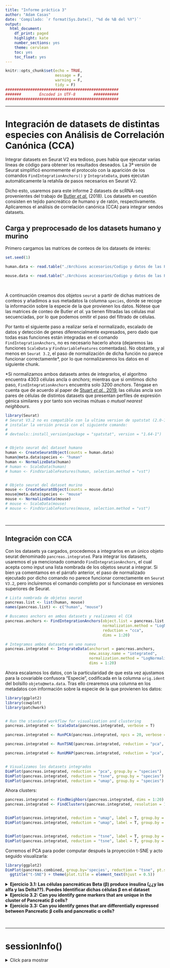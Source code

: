 ```yaml
---
title: "Informe práctica 3"
author: "Adam Casas"
date: 'Compilado: `r format(Sys.Date(), "%d de %B del %Y")`'
output: 
  html_document:
    df_print: paged
    highlight: kate
    number_sections: yes
    theme: cerulean
    toc: yes
    toc_float: yes
---
```


```r
knitr::opts_chunk$set(echo = TRUE,
                      message = F,
                      warning = F,
                      tidy = F)
##################################################
#######        Encoded in UTF-8        ###########
##################################################
```

***

# Integración de datasets de distintas especies con Análisis de Correlación Canónica (CCA)


Integrar datasets en Seurat V2 era tedioso, pues había que ejecutar varias líneas de código para obtener los resultados deseados. La 3ª versión de Seurat simplificó enormemente el protocolo con la aparición de los comandos `FindIntegrationAnchors()` y `IntegrateData`, pues ejecutan automáticamente la retahíla de pasos necesarios en Seurat V2.

Dicho esto, usaremos para este informe 2 datasets de scRNA-seq provenientes del trabajo de [Butler _et al._](https://www.ncbi.nlm.nih.gov/pmc/articles/PMC6700744/) (2018). Los datasets en cuestión consisten en tejido pancreático de humano y de ratón, respectivamente. Aplicaremos el análisis de correlación canónica (CCA) para integrar sendos datasets.


## Carga y preprocesado de los datasets humano y murino

Primero cargamos las matrices de conteos de los datasets de interés:

```r
set.seed(1)

human.data <- read.table("./Archivos accesorios/Codigo y datos de las Practicas 1-4/data/pancreas_human.expressionMatrix.txt", sep = "\t")

mouse.data <- read.table("./Archivos accesorios/Codigo y datos de las Practicas 1-4/data/pancreas_mouse.expressionMatrix.txt", sep = "\t")
```


<br>

A continuación creamos dos objetos `seurat` a partir de dichas matrices de conteos y añadimos a sus metadatos la columna `species`, donde se recoge la información sobre la especie de la que provienen los datos. Nótese que las matrices de conteo de Butler _et al._ ya tienen filtradas las células mal secuenciadas, por lo que podemos omitir el paso del filtrado de células.

Por tanto el siguiente paso a realizar sería el normalizado, escalado de datos y detección de genes diferencialmente expresados, pero dado que todas esas funciones están integradas en el comando `FindIntegrationAnchors`, no es necesario hacerlo ahora (dejaremos las funciones `ScaleData` y `FindVariableFeatures` comentadas). No obstante, y al menos en `Seurat 3.2`, el paso de normalización de dicha función no parece funcionar correctamente*, por lo que normalizaremos los datos en el siguiente chunk. 

*Si normalizamos ambos datasets antes de integrarlos, el algoritmo encuentra 4303 células ancla o _anchors_; mientras que si omitimos dicho paso, `FindIntegrationAnchors` encuentra solo 3200 _anchors_. Téngase en cuenta que de acuerdo al paper de [Stuart _et al._, 2019](https://doi.org/10.1016/j.cell.2019.05.031 ), las células ancla son pares de células de distintos datasets que presentan perfiles de expresión génica similares y por tanto son vecinas mútuas o _mutual nearest neighbours_. 

```r
library(Seurat)
# Seurat V3.2 no es compatible con la ultima version de spatstat (2.0-1). Puedes
# instalar la versión previa con el siguiente comando:
#
# devtools::install_version(package = "spatstat", version = "1.64-1")


# Objeto seurat del dataset humano
human <- CreateSeuratObject(counts = human.data)
human@meta.data$species <- "human"
human <- NormalizeData(human)
# human <- ScaleData(human)
# human <- FindVariableFeatures(human, selection.method = "vst")


# Objeto seurat del dataset murino
mouse <- CreateSeuratObject(counts = mouse.data)
mouse@meta.data$species <- "mouse"
mouse <- NormalizeData(mouse)
# mouse <- ScaleData(mouse)
# mouse <- FindVariableFeatures(mouse, selection.method = "vst")
```

<br>

***

## Integración con CCA 

Con los datasets ya cargados, procedemos a integrarlos en un único objeto seurat denominado `pancreas.integrated`. Para integrar los datasets, usaremos el ya mencionado comando `FindIntegrationAnchors`, el cual acepta como input una lista nombrada de los objetos seurat a integrar. Si bien ya comentamos en el párrafo anterior, el paso de normalizado ejecutado por dicho comando no parece funcionar correctamente en `Seurat V3.2`, pero incluiremos el comando completo por si funcionase en versiones superiores de Seurat.

```r
# Lista nombrada de objetos seurat
pancreas.list <- list(human, mouse)
names(pancreas.list) <- c("human", "mouse")

# Buscamos anchors en ambos datasets y realizamos el CCA
pancreas.anchors <- FindIntegrationAnchors(object.list = pancreas.list, scale = T, 
                                           normalization.method = "LogNormalize", 
                                           reduction = "cca", 
                                           dims = 1:20)

# Integramos ambos datasets en uno nuevo
pancreas.integrated <- IntegrateData(anchorset = pancreas.anchors, 
                                     new.assay.name = "integrated", 
                                     normalization.method = "LogNormalize", 
                                     dims = 1:20)
```



Ahora escalamos los datos, con la particularidad de que esta vez ajustamos para la covariable confusora "Especie", codificada en la columna `orig.ident` del bolsillo `objeto@meta.data`. Tras ello crearemos una columna en los metadatos con información sobre la especie de la que provienen los datos:

```r
library(ggplot2)
library(cowplot)
library(patchwork)


# Run the standard workflow for visualization and clustering
pancreas.integrated <- ScaleData(pancreas.integrated, verbose = T)

pancreas.integrated <- RunPCA(pancreas.integrated, npcs = 20, verbose = T)

pancreas.integrated <- RunTSNE(pancreas.integrated, reduction = "pca", dims = 1:20)

pancreas.integrated <- RunUMAP(pancreas.integrated, reduction = "pca", dims = 1:20)


# Visualizamos los datasets integrados
DimPlot(pancreas.integrated, reduction = "pca", group.by = "species")
DimPlot(pancreas.integrated, reduction = "tsne", group.by = "species")
DimPlot(pancreas.integrated, reduction = "umap", group.by = "species")
```



Ahora clusters:

```r
pancreas.integrated <- FindNeighbors(pancreas.integrated, dims = 1:20)
pancreas.integrated <- FindClusters(pancreas.integrated, resolution = 1, method = "matrix", algorithm = 1)


DimPlot(pancreas.integrated, reduction = "umap", label = T, group.by = "species")
DimPlot(pancreas.integrated, reduction = "umap", label = T, group.by = "seurat_clusters")


DimPlot(pancreas.integrated, reduction = "tsne", label = T, group.by = "species")
DimPlot(pancreas.integrated, reduction = "tsne", label = T, group.by = "seurat_clusters")
```


Corremos el PCA para poder computar después la proyección t-SNE y acto seguido visualizarla:

```r

library(ggplot2)
DimPlot(pancreas.combined, group.by='species', reduction = "tsne", pt.size = NULL, label = T) + 
  ggtitle("t-SNE") + theme(plot.title = element_text(hjust = 0.5))
```










<details>
<summary> __Ejercicio 3.1: Las células pancreáticas Beta (β) produce insulina (¿¿y las alfa y las Delta??). Puedes Identificar dichas células β en el dataset__ </summary>


Consulta la info de gen como __PDX1__ y __MAFA__ en _Genecards_ o similares, y luego la _Proteómic Tissue Expression Atlas_ o coom se llame

Tip: Use gene marker, e.g. PDX1. 


c("REG1A", "PPY", "SST", "GHRL", "VWF", "SOX10")

<br>

__Solución:__


FeaturePlot(object = pancreas.combined, reduction.use='umap',features.plot = c("PDX1","MAFA"), min.cutof4.1.

```r
FeaturePlot(object = pancreas.combined, reduction.use='umap',features.plot = c("PDX1","MAFA"), min.cutof)
```



</details>









<details>
<summary> __Ejercicio 3.2: Can you identify gene markers that are unique in the cluster of Pancreatic β cells?__ </summary>

<br>

__Solución:__


</details>







<details>
<summary> __Ejercicio 3.3: Can you identify genes that are differentially expressed between Pancreatic β cells and pancreatic α cells?__ </summary>

<br>

__Solución:__


</details>




<br>

***

# sessionInfo()

<details>

<summary> Click para mostrar </summary>

```r
sessionInfo()
```

</details>
